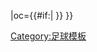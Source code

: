 {{fb team |t=HB高治 |tan=HB高治 |tc=DNK |abb={{#if:{{{abb|}}}|HBK{{0}}}} |oc={{#if:{{{oc|}}}|{{{oc}}} }} }}<!--
--><noinclude>[[Category:足球模板]]</noinclude>
